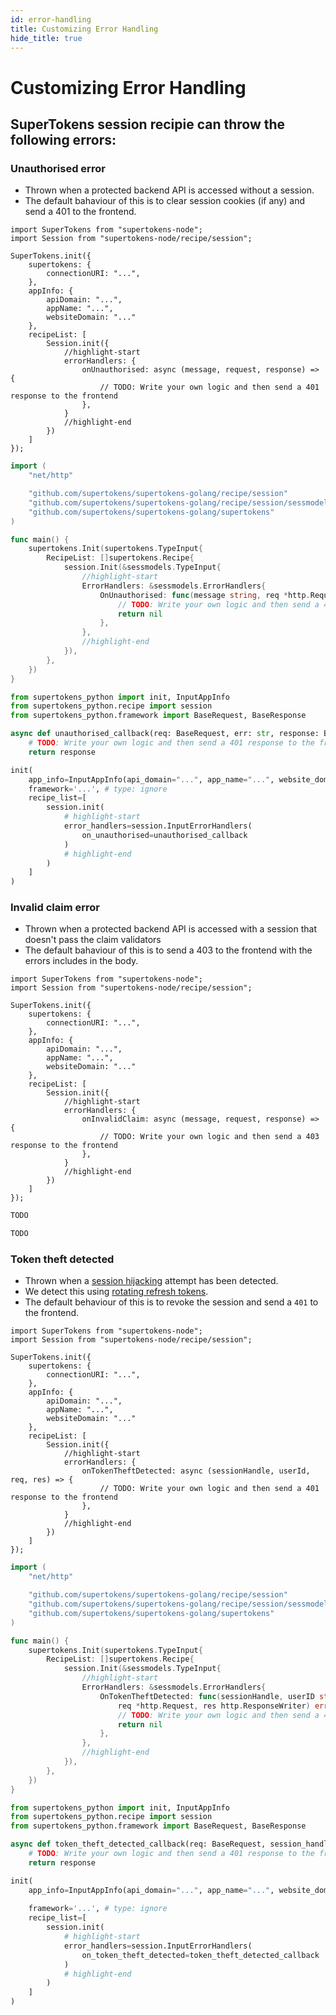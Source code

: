 ```yaml
---
id: error-handling
title: Customizing Error Handling
hide_title: true
---
```


<!-- COPY DOCS -->
<!-- ./session/common-customizations/sessions/error-handling.mdx -->


# Customizing Error Handling

## SuperTokens session recipie can throw the following errors:

### Unauthorised error
- Thrown when a protected backend API is accessed without a session.
- The default bahaviour of this is to clear session cookies (if any) and send a 401 to the frontend.

<BackendSDKTabs>
<TabItem value="nodejs">

```tsx
import SuperTokens from "supertokens-node";
import Session from "supertokens-node/recipe/session";

SuperTokens.init({
    supertokens: {
        connectionURI: "...",
    },
    appInfo: {
        apiDomain: "...",
        appName: "...",
        websiteDomain: "..."
    },
    recipeList: [
        Session.init({
            //highlight-start
            errorHandlers: {
                onUnauthorised: async (message, request, response) => {
                    // TODO: Write your own logic and then send a 401 response to the frontend
                },
            }
            //highlight-end
        })
    ]
});
```
</TabItem>
<TabItem value="go">

```go
import (
	"net/http"

	"github.com/supertokens/supertokens-golang/recipe/session"
	"github.com/supertokens/supertokens-golang/recipe/session/sessmodels"
	"github.com/supertokens/supertokens-golang/supertokens"
)

func main() {
	supertokens.Init(supertokens.TypeInput{
		RecipeList: []supertokens.Recipe{
			session.Init(&sessmodels.TypeInput{
				//highlight-start
				ErrorHandlers: &sessmodels.ErrorHandlers{
					OnUnauthorised: func(message string, req *http.Request, res http.ResponseWriter) error {
						// TODO: Write your own logic and then send a 401 response to the frontend
						return nil
					},
				},
				//highlight-end
			}),
		},
	})
}
```
</TabItem>
<TabItem value="python">

```python
from supertokens_python import init, InputAppInfo
from supertokens_python.recipe import session
from supertokens_python.framework import BaseRequest, BaseResponse

async def unauthorised_callback(req: BaseRequest, err: str, response: BaseResponse):
    # TODO: Write your own logic and then send a 401 response to the frontend
    return response

init(
    app_info=InputAppInfo(api_domain="...", app_name="...", website_domain="..."),
    framework='...', # type: ignore
    recipe_list=[
        session.init(
            # highlight-start
            error_handlers=session.InputErrorHandlers(
                on_unauthorised=unauthorised_callback
            )
            # highlight-end
        )
    ]
)
```
 
</TabItem>
</BackendSDKTabs>


### Invalid claim error

- Thrown when a protected backend API is accessed with a session that doesn't pass the claim validators
- The default bahaviour of this is to send a 403 to the frontend with the errors includes in the body.

<BackendSDKTabs>
<TabItem value="nodejs">

```tsx
import SuperTokens from "supertokens-node";
import Session from "supertokens-node/recipe/session";

SuperTokens.init({
    supertokens: {
        connectionURI: "...",
    },
    appInfo: {
        apiDomain: "...",
        appName: "...",
        websiteDomain: "..."
    },
    recipeList: [
        Session.init({
            //highlight-start
            errorHandlers: {
                onInvalidClaim: async (message, request, response) => {
                    // TODO: Write your own logic and then send a 403 response to the frontend
                },
            }
            //highlight-end
        })
    ]
});
```
</TabItem>
<TabItem value="go">

```go
TODO
```
</TabItem>
<TabItem value="python">

```python
TODO
```

</TabItem>
</BackendSDKTabs>


### Token theft detected

- Thrown when a [session hijacking](https://en.wikipedia.org/wiki/Session_hijacking) attempt has been detected.
- We detect this using [rotating refresh tokens](https://supertokens.com/blog/the-best-way-to-securely-manage-user-sessions).
- The default behaviour of this is to revoke the session and send a `401` to the frontend.

<BackendSDKTabs>
<TabItem value="nodejs">

```tsx
import SuperTokens from "supertokens-node";
import Session from "supertokens-node/recipe/session";

SuperTokens.init({
    supertokens: {
        connectionURI: "...",
    },
    appInfo: {
        apiDomain: "...",
        appName: "...",
        websiteDomain: "..."
    },
    recipeList: [
        Session.init({
            //highlight-start
            errorHandlers: {
                onTokenTheftDetected: async (sessionHandle, userId, req, res) => {
                    // TODO: Write your own logic and then send a 401 response to the frontend
                },
            }
            //highlight-end
        })
    ]
});
```
</TabItem>
<TabItem value="go">

```go
import (
	"net/http"

	"github.com/supertokens/supertokens-golang/recipe/session"
	"github.com/supertokens/supertokens-golang/recipe/session/sessmodels"
	"github.com/supertokens/supertokens-golang/supertokens"
)

func main() {
	supertokens.Init(supertokens.TypeInput{
		RecipeList: []supertokens.Recipe{
			session.Init(&sessmodels.TypeInput{
				//highlight-start
				ErrorHandlers: &sessmodels.ErrorHandlers{
					OnTokenTheftDetected: func(sessionHandle, userID string,
						req *http.Request, res http.ResponseWriter) error {
						// TODO: Write your own logic and then send a 401 response to the frontend
						return nil
					},
				},
				//highlight-end
			}),
		},
	})
}
```
</TabItem>
<TabItem value="python">


```python
from supertokens_python import init, InputAppInfo
from supertokens_python.recipe import session
from supertokens_python.framework import BaseRequest, BaseResponse

async def token_theft_detected_callback(req: BaseRequest, session_handle: str, user_id: str, response: BaseResponse):
    # TODO: Write your own logic and then send a 401 response to the frontend
    return response

init(
    app_info=InputAppInfo(api_domain="...", app_name="...", website_domain="..."),
    
    framework='...', # type: ignore
    recipe_list=[
        session.init(
            # highlight-start
            error_handlers=session.InputErrorHandlers(
                on_token_theft_detected=token_theft_detected_callback
            )
            # highlight-end
        )
    ]
)
```

</TabItem>
</BackendSDKTabs>
